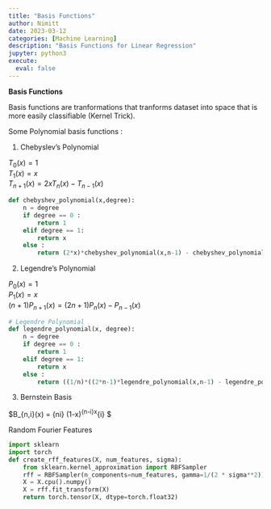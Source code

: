 ```yaml
---
title: "Basis Functions"
author: Nimitt
date: 2023-03-12
categories: [Machine Learning]
description: "Basis Functions for Linear Regression"
jupyter: python3
execute:
  eval: false  
---
```


**Basis Functions**

Basis functions are tranformations that tranforms dataset into space that is more easily classifiable (Kernel Trick).

Some Polynomial basis functions :

1. Chebyslev's Polynomial 

$T_{0}(x) = 1$\
$T_{1}(x) = x$\
$T_{n+1}(x) = 2xT_{n}(x) - T_{n-1}(x)$

```python
def chebyshev_polynomial(x,degree):
    n = degree
    if degree == 0 :
        return 1
    elif degree == 1:
        return x
    else :
        return (2*x)*chebyshev_polynomial(x,n-1) - chebyshev_polynomial(x,n-2)
```

2. Legendre's Polynomial

$P_{0}(x) = 1$\
$P_{1}(x) = x$\
$(n+1)P_{n+1}(x) = (2n+1)P_{n}(x) - P_{n-1}(x)$ 

```python
# Legendre Polynomial
def legendre_polynomial(x, degree):
    n = degree
    if degree == 0 :
        return 1
    elif degree == 1:
        return x
    else :
        return ((1/n)*((2*n-1)*legendre_polynomial(x,n-1) - legendre_polynomial(x,n-2)))
```

3. Bernstein Basis

$B_{n,i}(x) = {n\choose i} (1-x)^{n-i}x^{i} $

Random Fourier Features 

```python
import sklearn
import torch
def create_rff_features(X, num_features, sigma):
    from sklearn.kernel_approximation import RBFSampler
    rff = RBFSampler(n_components=num_features, gamma=1/(2 * sigma**2))
    X = X.cpu().numpy()
    X = rff.fit_transform(X)
    return torch.tensor(X, dtype=torch.float32)
```

